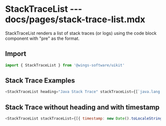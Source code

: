 # StackTraceList --- docs/pages/stack-trace-list.mdx

StackTraceList renders a list of stack traces (or logs) using the code block component with "pre" as the format.

## Import

```js
import { StackTraceList } from '@wings-software/uikit'
```

## Stack Trace Examples

```js live=true
<StackTraceList heading="Java Stack Trace" stackTraceList={[`java.lang.RuntimeException: java.lang.InterruptedException  at com.thread.MultiThreadProcessor.process(MultiThreadProcessor.java:16)  at inside.RequestException.doGet(RequestException.java:113)  at javax.servlet.http.HttpServlet.service(HttpServlet.java:635)  at javax.servlet.http.HttpServlet.service(HttpServlet.java:742)  at org.apache.catalina.core.ApplicationFilterChain.internalDoFilter(ApplicationFilterChain.java:231)  at org.apache.catalina.core.ApplicationFilterChain.doFilter(ApplicationFilterChain.java:166)  at org.apache.tomcat.websocket.server.WsFilter.doFilter(WsFilter.java:52)  at org.apache.catalina.core.ApplicationFilterChain.internalDoFilter(ApplicationFilterChain.java:193)  at org.apache.catalina.core.ApplicationFilterChain.doFilter(ApplicationFilterChain.java:166)  at org.apache.catalina.core.StandardWrapperValve.invoke(StandardWrapperValve.java:199)  at org.apache.catalina.core.StandardContextValve.invoke(StandardContextValve.java:96)  at org.apache.catalina.authenticator.AuthenticatorBase.invoke(AuthenticatorBase.java:493)  at org.apache.catalina.core.StandardHostValve.invoke(StandardHostValve.java:137)  at org.apache.catalina.valves.ErrorReportValve.invoke(ErrorReportValve.java:81)  at org.apache.catalina.valves.AbstractAccessLogValve.invoke(AbstractAccessLogValve.java:660)  at org.apache.catalina.core.StandardEngineValve.invoke(StandardEngineValve.java:87)  at org.apache.catalina.connector.CoyoteAdapter.service(CoyoteAdapter.java:343)  at org.apache.coyote.http11.Http11Processor.service(Http11Processor.java:798)  at org.apache.coyote.AbstractProcessorLight.process(AbstractProcessorLight.java:66)  at org.apache.coyote.AbstractProtocol$ConnectionHandler.process(AbstractProtocol.java:808)  at org.apache.tomcat.util.net.NioEndpoint$SocketProcessor.doRun(NioEndpoint.java:1498)  at org.apache.tomcat.util.net.SocketProcessorBase.run(SocketProcessorBase.java:49)  at java.util.concurrent.ThreadPoolExecutor.runWorker(ThreadPoolExecutor.java:1149)  at java.util.concurrent.ThreadPoolExecutor$Worker.run(ThreadPoolExecutor.java:624)  at org.apache.tomcat.util.threads.TaskThread$WrappingRunnable.run(TaskThread.java:61)  at java.lang.Thread.run(Thread.java:748) Caused by: java.lang.InterruptedException: please let me do my stuff`, 'small exception that resulted in a small stack trace']}  />
```
## Stack Trace without heading and with timestamp

```js live=true
<StackTraceList stackTraceList={[{ timestamp: new Date().toLocaleString(), stackTrace: `java.lang.RuntimeException: java.lang.InterruptedException  at com.thread.MultiThreadProcessor.process(MultiThreadProcessor.java:16)  at inside.RequestException.doGet(RequestException.java:113)  at javax.servlet.http.HttpServlet.service(HttpServlet.java:635)  at javax.servlet.http.HttpServlet.service(HttpServlet.java:742)  at org.apache.catalina.core.ApplicationFilterChain.internalDoFilter(ApplicationFilterChain.java:231)  at org.apache.catalina.core.ApplicationFilterChain.doFilter(ApplicationFilterChain.java:166)  at org.apache.tomcat.websocket.server.WsFilter.doFilter(WsFilter.java:52)  at org.apache.catalina.core.ApplicationFilterChain.internalDoFilter(ApplicationFilterChain.java:193)  at org.apache.catalina.core.ApplicationFilterChain.doFilter(ApplicationFilterChain.java:166)  at org.apache.catalina.core.StandardWrapperValve.invoke(StandardWrapperValve.java:199)  at org.apache.catalina.core.StandardContextValve.invoke(StandardContextValve.java:96)  at org.apache.catalina.authenticator.AuthenticatorBase.invoke(AuthenticatorBase.java:493)  at org.apache.catalina.core.StandardHostValve.invoke(StandardHostValve.java:137)  at org.apache.catalina.valves.ErrorReportValve.invoke(ErrorReportValve.java:81)  at org.apache.catalina.valves.AbstractAccessLogValve.invoke(AbstractAccessLogValve.java:660)  at org.apache.catalina.core.StandardEngineValve.invoke(StandardEngineValve.java:87)  at org.apache.catalina.connector.CoyoteAdapter.service(CoyoteAdapter.java:343)  at org.apache.coyote.http11.Http11Processor.service(Http11Processor.java:798)  at org.apache.coyote.AbstractProcessorLight.process(AbstractProcessorLight.java:66)  at org.apache.coyote.AbstractProtocol$ConnectionHandler.process(AbstractProtocol.java:808)  at org.apache.tomcat.util.net.NioEndpoint$SocketProcessor.doRun(NioEndpoint.java:1498)  at org.apache.tomcat.util.net.SocketProcessorBase.run(SocketProcessorBase.java:49)  at java.util.concurrent.ThreadPoolExecutor.runWorker(ThreadPoolExecutor.java:1149)  at java.util.concurrent.ThreadPoolExecutor$Worker.run(ThreadPoolExecutor.java:624)  at org.apache.tomcat.util.threads.TaskThread$WrappingRunnable.run(TaskThread.java:61)  at java.lang.Thread.run(Thread.java:748) Caused by: java.lang.InterruptedException: please let me do my stuff`}, 'small exception that resulted in a small stack trace']}  />
```